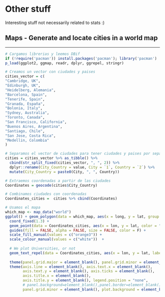 # Other stuff

Interesting stuff not necessarily related to stats :)


## Maps - Generate and locate cities in a world map

***
```r
# Cargamos librerias y leemos DBif
if (!require('pacman')) install.packages('pacman'); library('pacman')
p_load(ggplot2, ggmap, readr, dplyr, ggrepel, stringr)

```

```r
# Creamos un vector con ciudades y paises
cities_vector = c(
"Cambridge, UK",
"Edinburgh, UK",
"Heidelberg, Alemania",
"Barcelona, Spain", 
"Tenerife, Spain",
"Granada, España",
"Bolonia, Italy",
"Sydney, Australia",
"Toronto, Canada", 
"San Francisco, California",
"Buenos Aires, Argentina",
"Santiago, Chile",
"San Jose, Costa Rica",
"Medellin, Colombia"
)

# Separamos el vector de ciudades para tener ciudades y paises por separado
cities = cities_vector %>% as_tibble() %>% 
  cbind(str_split_fixed(cities_vector, ", ", 2)) %>% 
  dplyr::rename(City_Country = value, City = `1`, Country = `2`) %>% 
  mutate(City_Country = paste0(City, ", ", Country))

```

```r
# Extraemos coordenadas a partir de las ciudades
Coordinates = geocode(cities$City_Country)


```

```r
# Combinamos ciudades con coordenadas
Coordinates_cities =  cities %>% cbind(Coordinates)

# Usamos el mapa 
which_map <- map_data("world")
ggplot() + geom_polygon(data = which_map, aes(x = long, y = lat, group = group, alpha = 0.8)) + #, fill = "none" 
  coord_fixed(1.3) +
  geom_point(data = Coordinates_cities, aes(x = lon, y = lat, color = "none", fill = "none", alpha = 0.8), size = 4, shape = 21) +
  guides(fill = FALSE, alpha = FALSE, size = FALSE, color = F) +
  scale_fill_manual(values = c("orange3")) + 
  scale_colour_manual(values = c("white"))  +
  
  # We plot Universities, or not
  geom_text_repel(data = Coordinates_cities, aes(x = lon, y = lat, label = City), segment.alpha = .5, segment.color = '#cccccc', colour = "orange4", size = 4 ) + #hjust = 0.5, vjust = -0.5,
  
  theme(panel.grid.major = element_blank(), panel.grid.minor = element_blank()) + 
  theme(axis.line = element_blank(), axis.text.x = element_blank(),
        axis.text.y = element_blank(), axis.ticks = element_blank(),
        axis.title.x = element_blank(),
        axis.title.y = element_blank(), legend.position = "none",
        # panel.background=element_blank(),panel.border=element_blank(),panel.grid.major=element_blank(),
        panel.grid.minor = element_blank(), plot.background = element_blank())

```